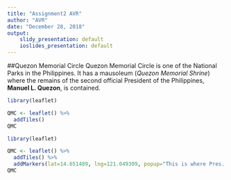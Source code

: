 ---
title: "Assignment2 AVR"
author: "AVR"
date: "December 28, 2018"
output:
    slidy_presentation: default
    ioslides_presentation: default
---

##Quezon Memorial Circle
Quezon Memorial Circle is one of the National Parks in the Philippines.  It has a mausoleum (*Quezon Memorial Shrine*) where the remains of the second official President of the Philippines, **Manuel L. Quezon**, is contained.

```{r, eval=FALSE, echo=FALSE}
library(leaflet)

QMC <- leaflet() %>%
  addTiles()
QMC
```

```{r, echo=FALSE}
library(leaflet)

QMC <- leaflet() %>%
  addTiles() %>%
  addMarkers(lat=14.651489, lng=121.049309, popup="This is where Pres. Manuel L. Quezon's remains is")
QMC
```

